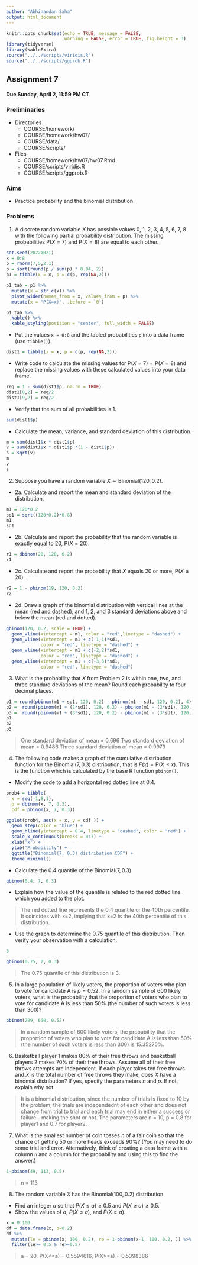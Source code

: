 ```yaml
---
author: "Abhinandan Saha"
output: html_document
---
```


```r
knitr::opts_chunk$set(echo = TRUE, message = FALSE,
                      warning = FALSE, error = TRUE, fig.height = 3)
library(tidyverse)
library(kableExtra)
source("../../scripts/viridis.R")
source("../../scripts/ggprob.R")
```

\newcommand{\E}{\mathsf{E}}
\newcommand{\Var}{\mathsf{Var}}
\renewcommand{\prob}{\mathsf{P}}


## Assignment 7

#### Due Sunday, April 2, 11:59 PM CT

### Preliminaries

- Directories
    - COURSE/homework/
    - COURSE/homework/hw07/
    - COURSE/data/
    - COURSE/scripts/
- Files
  - COURSE/homework/hw07/hw07.Rmd
  - COURSE/scripts/viridis.R
  - COURSE/scripts/ggprob.R

### Aims

- Practice probability and the binomial distribution

### Problems

  1. A discrete random variable $X$ has possible values 0, 1, 2, 3, 4, 5, 6, 7, 8 with the following partial probability distribution.
The missing probabilities $\prob(X=7)$ and $\prob(X=8)$ are equal to each other.

```r
set.seed(20221021)
x = 0:8
p = rnorm(7,5,2.1)
p = sort(round(p / sum(p) * 0.84, 2))
p1 = tibble(x = x, p = c(p, rep(NA,2)))

p1_tab = p1 %>% 
  mutate(x = str_c(x)) %>% 
  pivot_wider(names_from = x, values_from = p) %>% 
  mutate(x = "P(X=x)", .before = `0`) 

p1_tab %>% 
  kable() %>% 
  kable_styling(position = "center", full_width = FALSE)
```

- Put the values `x = 0:8` and the tabled probabilities `p` into a data frame (use `tibble()`).

```r
dist1 = tibble(x = x, p = c(p, rep(NA,2)))
```

- Write code to calculate the missing values for $\prob(X=7) = \prob(X = 8)$ and replace the missing values with these calculated values into your data frame.

```r
req = 1 - sum(dist1$p, na.rm = TRUE)
dist1[8,2] = req/2
dist1[9,2] = req/2
```

- Verify that the sum of all probabilities is 1.

```r
sum(dist1$p)
```

- Calculate the mean, variance, and standard deviation of this distribution.

```r
m = sum(dist1$x * dist1$p)
v = sum(dist1$x * dist1$p *(1 - dist1$p))
s = sqrt(v)
m
v
s
```


  2. Suppose you have a random variable $X \sim \text{Binomial}(120, 0.2)$.

- 2a. Calculate and report the mean and standard deviation of the distribution.

```r
m1 = 120*0.2
sd1 = sqrt((120*0.2)*0.8)
m1
sd1
```


- 2b. Calculate and report the probability that the random variable is exactly equal to 20, $\prob(X = 20)$.

```r
r1 = dbinom(20, 120, 0.2)
r1
```


- 2c. Calculate and report the probability that $X$ equals 20 or more, $\prob(X \ge 20)$.

```r
r2 = 1 - pbinom(19, 120, 0.2)
r2
```


- 2d. Draw a graph of the binomial distribution with vertical lines at the mean (red and dashed), and 1, 2, and 3 standard deviations above and below the mean (red and dotted).


```r
gbinom(120, 0.2, scale = TRUE) +
  geom_vline(xintercept = m1, color = "red",linetype = "dashed") +
  geom_vline(xintercept = m1 + c(-1,1)*sd1,
             color = "red", linetype = "dashed") +
  geom_vline(xintercept = m1 + c(-2,2)*sd1,
             color = "red", linetype = "dashed") +
  geom_vline(xintercept = m1 + c(-3,3)*sd1,
             color = "red", linetype = "dashed")
```


  3. What is the probability that $X$ from Problem 2 is within one, two, and three standard deviations of the mean? Round each probability to four decimal places.

```r
p1 = round(pbinom(m1 + sd1, 120, 0.2) - pbinom(m1 - sd1, 120, 0.2), 4)
p2 =  round(pbinom(m1 + (2*sd1), 120, 0.2) - pbinom(m1 - (2*sd1), 120, 0.2),4)
p3 =  round(pbinom(m1 + (3*sd1), 120, 0.2) - pbinom(m1 - (3*sd1), 120, 0.2),4)
p1
p2
p3
```

> One standard deviation of mean = 0.696
Two standard deviation of mean = 0.9486
Three standard deviation of mean = 0.9979

  4. The following code makes a graph of the cumulative distribution function for the $\text{Binomial}(7, 0.3)$ distribution, that is $F(x) = \prob(X \le x)$. This is the function which is calculated by the base R function `pbinom()`.

- Modify the code to add a horizontal red dotted line at 0.4.


```r
prob4 = tibble(
  x = seq(-1,8,1),
  p = dbinom(x, 7, 0.3),
  cdf = pbinom(x, 7, 0.3))

ggplot(prob4, aes(x = x, y = cdf )) +
  geom_step(color = "blue") +
  geom_hline(yintercept = 0.4, linetype = "dashed", color = "red") +
  scale_x_continuous(breaks = 0:7) +
  xlab("x") +
  ylab("Probability") +
  ggtitle("Binomial(7, 0.3) distribution CDF") +
  theme_minimal()
```

- Calculate the 0.4 quantile of the $\text{Binomial}(7, 0.3)$

```r
qbinom(0.4, 7, 0.3)
```

- Explain how the value of the quantile is related to the red dotted line which you added to the plot.

> The red dotted line represents the 0.4 quantile or the 40th percentile. It coincides with x=2, implying that x=2 is the 40th percentile of this distribution.

- Use the graph to determine the 0.75 quantile of this distribution.
Then verify your observation with a calculation.

```r
3

qbinom(0.75, 7, 0.3)
```

> The 0.75 quantile of this distribution is 3.



  5. In a large population of likely voters, the proportion of voters who plan to vote for candidate A is $p = 0.52$. In a random sample of 600 likely voters, what is the probability that the proportion of voters who plan to vote for candidate A is less than 50% (the number of such voters is less than 300)?
  
```r
pbinom(299, 600, 0.52)
```

> In a random sample of 600 likely voters, the probability that the proportion of voters who plan to vote for candidate A is less than 50% (the number of such voters is less than 300) is 15.35275%.


  6. Basketball player 1 makes 80% of their free throws and basketball players 2 makes 70% of their free throws. Assume all of their free throws attempts are independent. If each player takes ten free throws and $X$ is the total number of free throws they make, does $X$ have a binomial distribution? If yes, specify the parameters $n$ and $p$. If not, explain why not.
  
> It is a binomial distribution, since the number of trials is fixed to 10 by the problem, the trials are independednt of each other and does not change from trial to trial and each trial may end in either a success or failure - making the shot or not. The parameters are n = 10, p = 0.8 for player1 and 0.7 for player2.




  7. What is the smallest number of coin tosses $n$ of a fair coin so that the chance of getting 50 or more heads exceeds 90%?  (You may need to do some trial and error. Alternatively, think of creating a data frame with a column `n` and a column for the probability and using this to find the answer.)

```r
1-pbinom(49, 113, 0.5)
```

> n = 113



  8. The random variable $X$ has the $\text{Binomial}(100, 0.2)$ distribution.
  
- Find an integer $a$ so that $P(X \le a) \ge 0.5$ and $P(X \ge a) \ge 0.5$.
- Show the values of $a$, $P(X \le a)$, and $P(X \ge a)$.

```r
x = 0:100
df = data.frame(x, p=0.2)
df %>%
  mutate(le = pbinom(x, 100, 0.2), re = 1-pbinom(x-1, 100, 0.2, )) %>%
  filter(le>= 0.5 & re>=0.5)
```

> a = 20, P(X<=a) = 0.5594616, P(X>=a) = 0.5398386
  


